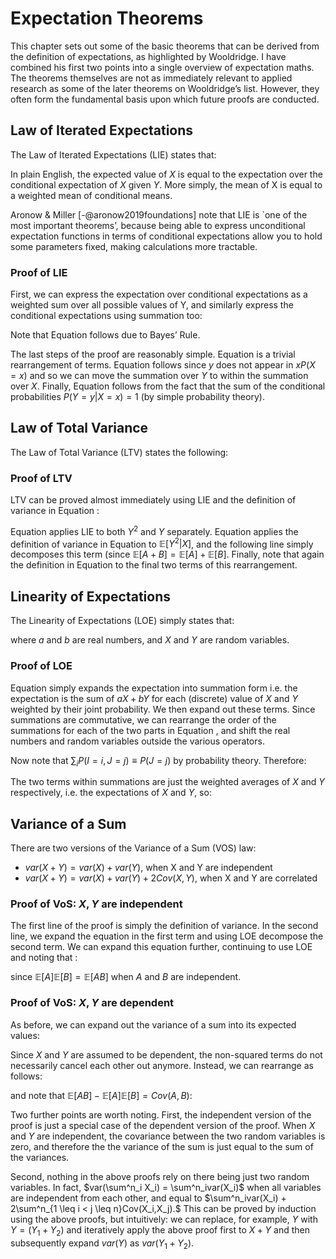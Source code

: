 # Expectation Theorems {#exp_theorems}


This chapter sets out some of the basic theorems that can be derived from the definition of expectations, as highlighted by Wooldridge. I have combined his first two points into a single overview of expectation maths. The theorems themselves are not as immediately relevant to applied research as some of the later theorems on Wooldridge's list. However, they often form the fundamental basis upon which future proofs are conducted.


## Law of Iterated Expectations

The Law of Iterated Expectations (LIE) states that:

\begin{equation}
    \mathbb{E}[X] = \mathbb{E}[\mathbb{E}[X|Y]]
\end{equation}

In plain English, the expected value of $X$ is equal to the  expectation over the conditional expectation of $X$ given $Y$. More simply, the mean of X is equal to a weighted mean of conditional means.

Aronow & Miller [-@aronow2019foundations] note that LIE is `one of the most important theorems', because being able to express unconditional expectation functions in terms of conditional expectations allow you to hold some parameters fixed, making calculations more tractable.

### Proof of LIE

First, we can express the expectation over conditional expectations as a weighted sum over all possible values of Y, and similarly express the conditional expectations using summation too:

\begin{align}
    \mathbb{E}[\mathbb{E}[X|Y]] &= \sum_y\mathbb{E}[X|Y=y]P(Y=y) \\
          &= \sum_y\sum_x xP(X=x|Y=y)P(Y=y) \label{eq:lie_expand} \\
          &= \sum_y\sum_x xP(Y=y|X=x)P(X=x). \label{eq:lie_bayes},
\end{align}

Note that Equation \ref{eq:lie_bayes} follows due to Bayes' Rule.\footnote{Bayes' Rule states $P(A|B) = \frac{P(B|A)P(A)}{P(B)}$. Therefore:
\begin{equation*}
    P(X=x|Y=y)\times P(Y=y) = \frac{P(Y=y|X=x)P(X=x) P(Y=y)}{P(Y=y)} = P(Y=y|X=x)P(X=x).
\end{equation*}
}


\begin{align}
    ... &= \sum_y\sum_x xP(X=x)P(Y=y|X=x) \label{eq:rearrange}\\
          &= \sum_x xP(X=x) \sum_y P(Y=y|X=x) \label{eq:shift}\\
          &= \sum_x xP(X=x) \label{eq:equals_one}\\
          &= \mathbb{E}[X] \; \; \; \square
\end{align}

The last steps of the proof are reasonably simple. Equation \ref{eq:rearrange} is a trivial rearrangement of terms.  Equation \ref{eq:shift} follows since $y$ does not appear in $xP(X=x)$ and so we can move the summation over $Y$ to within the summation over $X$. Finally, Equation \ref{eq:equals_one} follows from the fact that the sum of the conditional probabilities $P(Y=y|X=x)=1$ (by simple probability theory).


## Law of Total Variance

The Law of Total Variance (LTV) states the following:
\begin{equation}
    var[Y] = \mathbb{E}[var[Y|X]] + var(\mathbb{E}[Y|X])
\end{equation}

### Proof of LTV

LTV can be proved almost immediately using LIE and the definition of variance in Equation \ref{eq:var_def}:

\begin{align}
    var(Y) &= \mathbb{E}[Y^2] - \mathbb{E}[Y]^2 \label{eq:var_def} \\ 
           &= \mathbb{E}[\mathbb{E}[Y^2|X]] - \mathbb{E}[\mathbb{E}[Y|X]]^2 \label{eq:var_lie} \\ 
           &= \mathbb{E}[var[Y|X] + \mathbb{E}[Y]^2]] - \mathbb{E}[\mathbb{E}[Y|X]]^2 \label{eq:var_by10}\\
           &= \mathbb{E}[var[Y|X]] + (\mathbb{E}[\mathbb{E}[Y]^2] - \mathbb{E}[\mathbb{E}[Y|X]]^2) \label{eq:var_eshift}\\
           &= \mathbb{E}[var[Y|X]] + var(\mathbb{E}[Y|X]) \label{eq:var_by10_2} \; \; \; \square
\end{align}

Equation \ref{eq:var_lie} applies LIE to both $Y^2$ and $Y$ separately. Equation \ref{eq:var_by10} applies the definition of variance in Equation \ref{eq:var_def} to $\mathbb{E}[Y^2|X]$, and the following line simply decomposes this term (since $\mathbb{E}[A+B] = \mathbb{E}[A] + \mathbb{E}[B]$. Finally, note that again the definition in Equation \ref{eq:var_def} to the final two terms of this rearrangement.

## Linearity of Expectations

The Linearity of Expectations (LOE) simply states that:

\begin{equation}
    \mathbb{E}[aX + bY] = a\mathbb{E}[X] + b\mathbb{E}[Y],
\end{equation}

where $a$ and $b$ are real numbers, and $X$ and $Y$ are random variables.

### Proof of LOE

\begin{align}
    \mathbb{E}[aX + bY] &= \sum_x\sum_y (ax+by) P(X=x, Y=y) \label{eq:loe_sums} \\
    &= \sum_x\sum_y ax P(X=x, Y=y) + \sum_x\sum_y by P(X=x, Y=y) \\
    &= a\sum_x x\sum_y P(X=x, Y=y) + b \sum_y y \sum_x P(X=x, Y=y) \label{eq:loe_rearrange}\\ 
\end{align}

Equation \ref{eq:loe_sums} simply expands the expectation into summation form i.e. the expectation is the sum of $aX + bY$ for each (discrete) value of $X$ and $Y$ weighted by their joint probability. We then expand out these terms. Since summations are commutative, we can rearrange the order of the summations for each of the two parts in Equation \ref{eq:loe_rearrange}, and shift the real numbers and random variables outside the various operators.

Now note that $\sum_{i} P(I=i, J=j) \equiv P(J=j)$ by probability theory. Therefore:

\begin{align}
    ... &= a\sum_x x P(X=x) + b\sum_y y P(Y = y)
\end{align}

The two terms within summations are just the weighted averages of $X$ and $Y$ respectively, i.e. the expectations of $X$ and $Y$, so:

\begin{align}
    ... &= a\mathbb{E}[X] + b\mathbb{E}[Y] \; \; \; \square \\
\end{align}

## Variance of a Sum

There are two versions of the Variance of a Sum (VOS) law:

* $var(X + Y) = var(X) + var(Y),$ when X and Y are independent
* $var(X+Y) = var(X) + var(Y) + 2Cov(X,Y)$, when X and Y are correlated

### Proof of VoS: $X, Y$ are independent

\begin{align}
    var(X + Y) &= \mathbb{E}[(X+Y)^2] - (\mathbb{E}[X+Y])^2 \\
    &= \mathbb{E}[(X^2 + 2XY + Y^2)] - (\mathbb{E}[X] + \mathbb{E}[Y])^2
\end{align}

The first line of the proof is simply the definition of variance. In the second line, we expand the equation in the first term and using LOE decompose the second term. We can expand this equation further, continuing to use LOE and noting that :

\begin{align}
    ... &= \mathbb{E}[X^2] + \mathbb{E}[2XY] + \mathbb{E}[Y^2] - (\mathbb{E}[X]^2 + 2\mathbb{E}[X]\mathbb{E}[Y] + \mathbb{E}[Y]^2)\\
     &= \mathbb{E}[X^2] + \mathbb{E}[Y^2] - \mathbb{E}[X]^2 - \mathbb{E}[Y]^2 \\
     &= Var[X] + Var[Y] \; \; \; \square
\end{align}

since $\mathbb{E}[A]\mathbb{E}[B] = \mathbb{E}[AB]$ when $A$ and $B$ are independent. 

### Proof of VoS: $X, Y$ are dependent

As before, we can expand out the variance of a sum into its expected values:

\begin{align}
    var(X + Y) &= \mathbb{E}[X^2] + \mathbb{E}[2XY] + \mathbb{E}[Y^2] - (\mathbb{E}[X]^2 + 2\mathbb{E}[X]\mathbb{E}[Y] + \mathbb{E}[Y]^2).
\end{align}

Since $X$ and $Y$ are assumed to be dependent, the non-squared terms do not necessarily cancel each other out anymore. Instead, we can rearrange as follows:

\begin{align}
    var(X + Y) &= var(X) + var(Y) + \mathbb{E}[2XY] - 2\mathbb{E}[X]\mathbb{E}[Y]\\
    & = var(X) + var(Y) + 2(\mathbb{E}[XY] - \mathbb{E}[X]\mathbb{E}[Y]),
\end{align}

and note that $\mathbb{E}[AB]-\mathbb{E}[A]\mathbb{E}[B] = Cov(A,B)$:

\begin{equation}
... = var(X) + var(Y) + 2Cov(A,B) \; \; \; \square
\end{equation}

Two further points are worth noting. First, the independent version of the proof is just a special case of the dependent version of the proof. When $X$ and $Y$ are independent, the covariance between the two random variables is zero, and therefore the the variance of the sum is just equal to the sum of the variances.

Second, nothing in the above proofs rely on there being just two random variables. In fact, $var(\sum^n_i X_i) = \sum^n_ivar(X_i)$ when all variables are independent from each other, and equal to $\sum^n_ivar(X_i) + 2\sum^n_{1 \leq i < j \leq n}Cov(X_i,X_j).$ This can be proved by induction using the above proofs, but intuitively: we can replace, for example, $Y$ with $Y = (Y_1 + Y_2)$ and iteratively apply the above proof first to $X+Y$ and then subsequently expand $var(Y)$ as $var(Y_1+Y_2)$.
